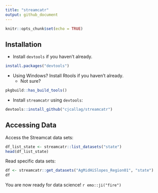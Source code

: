 ```yaml
---
title: "streamcatr"
output: github_document
---
```


```r
knitr::opts_chunk$set(echo = TRUE)
```

## Installation

  - Install `devtools` if you haven't already.

```r
install.packages("devtools")
```

  - Using Windows? Install Rtools if you haven’t already.   
    - Not sure? 

```r
pkgbuild::has_build_tools()
```

  - Install `streamcatr` using `devtools`:
  
```r
devtools::install_github("cjcallag/streamcatr")
```


## Accessing Data

Access the Streamcat data sets:

```r
df_list_state <- streamcatr::list_datasets("state")
head(df_list_state)
```

Read specific data sets:

```r
df <- streamcatr::get_datasets("AgMidHiSlopes_Region01", "state")
df
```

You are now ready for data science! `r emo::ji("fire")`
